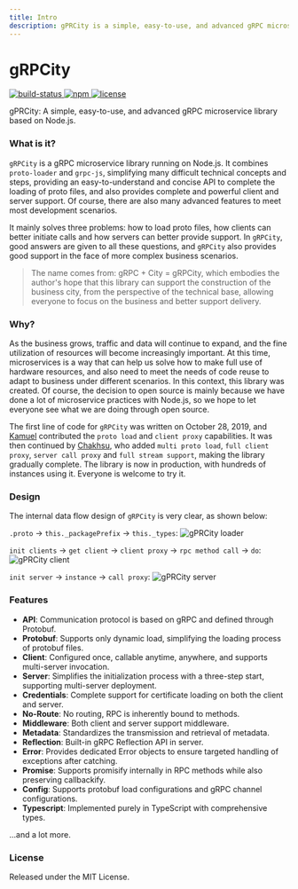 ```yaml
---
title: Intro
description: gPRCity is a simple, easy-to-use, and advanced gRPC microservice library based on Node.js.
---
```



<LogoImage />

# gRPCity

<p className="_flex _h-6 _mt-4 _gap-2">
    <a href="https://github.com/chakhsu/grpcity" target="_blank">
        <img alt="build-status" src="https://github.com/chakhsu/grpcity/actions/workflows/build.yml/badge.svg" loading="lazy" decoding="async"></img>
    </a>
    <a href="https://www.npmjs.com/package/grpcity" target="_blank">
        <img alt="npm" src="https://img.shields.io/npm/v/grpcity" loading="lazy" decoding="async"></img>
    </a>
    <a href="https://github.com/chakhsu/grpcity/blob/main/LICENSE" target="_blank">
        <img alt="license" src="https://img.shields.io/npm/l/grpcity" loading="lazy" decoding="async"></img>
    </a>
</p>

gPRCity: A simple, easy-to-use, and advanced gRPC microservice library based on Node.js.

### What is it?

`gRPCity` is a gRPC microservice library running on Node.js.
It combines `proto-loader` and `grpc-js`, simplifying many difficult technical concepts and steps,
providing an easy-to-understand and concise API to complete the loading of proto files,
and also provides complete and powerful client and server support. Of course,
there are also many advanced features to meet most development scenarios.

It mainly solves three problems: how to load proto files, how clients can better initiate calls and how servers can better provide support.
In `gRPCity`, good answers are given to all these questions,
and `gRPCity` also provides good support in the face of more complex business scenarios.

> The name comes from: gRPC + City = gRPCity,
which embodies the author's hope that this library can support the construction of the business city,
from the perspective of the technical base, allowing everyone to focus on the business and better support delivery.

### Why?

As the business grows, traffic and data will continue to expand,
and the fine utilization of resources will become increasingly important.
At this time, microservices is a way that can help us solve how to make full use of hardware resources,
and also need to meet the needs of code reuse to adapt to business under different scenarios.
In this context, this library was created. Of course, the decision to open source is mainly because we have done a lot of microservice practices with Node.js,
so we hope to let everyone see what we are doing through open source.

The first line of code for `gRPCity` was written on October 28, 2019, and [Kamuel](https://github.com/k7) contributed the `proto load` and `client proxy` capabilities.
It was then continued by [Chakhsu](https://github.com/chakhsu), who added `multi proto load`, `full client proxy`, `server call proxy` and `full stream support`,
making the library gradually complete. The library is now in production, with hundreds of instances using it. Everyone is welcome to try it.

### Design

The internal data flow design of `gRPCity` is very clear, as shown below:

`.proto` -> `this._packagePrefix` -> `this._types`:
![gPRCity loader](/img/grpcity-loader.svg)

`init clients` -> `get client` -> `client proxy` -> `rpc method call` -> `do`:
![gPRCity client](/img/grpcity-client.svg)

`init server` -> `instance` -> `call proxy`:
![gPRCity server](/img/grpcity-server.svg)

### Features

- **API**: Communication protocol is based on gRPC and defined through Protobuf.
- **Protobuf**: Supports only dynamic load, simplifying the loading process of protobuf files.
- **Client**: Configured once, callable anytime, anywhere, and supports multi-server invocation.
- **Server**: Simplifies the initialization process with a three-step start, supporting multi-server deployment.
- **Credentials**: Complete support for certificate loading on both the client and server.
- **No-Route**: No routing, RPC is inherently bound to methods.
- **Middleware**: Both client and server support middleware.
- **Metadata**: Standardizes the transmission and retrieval of metadata.
- **Reflection**: Built-in gRPC Reflection API in server.
- **Error**: Provides dedicated Error objects to ensure targeted handling of
  exceptions after catching.
- **Promise**: Supports promisify internally in RPC methods while also
  preserving callbackify.
- **Config**: Supports protobuf load configurations and gRPC channel configurations.
- **Typescript**: Implemented purely in TypeScript with comprehensive types.

...and a lot more.

### License

Released under the MIT License.
